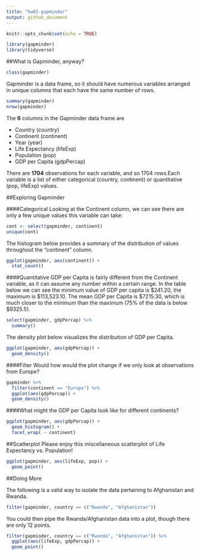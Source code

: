 ```yaml
---
title: "hw02-gapminder"
output: github_document
---
```


```r
knitr::opts_chunk$set(echo = TRUE)
```

```r
library(gapminder)
library(tidyverse)
```

##What is Gapminder, anyway?
```r
class(gapminder)
```
Gapminder is a data frame, so it should have numerous variables arranged in unique columns that each have the same number of rows.
```r
summary(gapminder)
nrow(gapminder)
```

The **6** columns in the Gapminder data frame are

 - Country (country)
 - Continent (continent)
 - Year (year)
 - Life Expectancy (lifeExp)
 - Population (pop)
 - GDP per Capita (gdpPercap)
 
There are **1704** observations for each variable, and so 1704 rows.Each variable is a list of either categorical (country, continent) or quantitative (pop, lifeExp) values.

##Exploring Gapminder

####Categorical
Looking at the Continent column, we can see there are only a few unique values this variable can take:
```r
cont <- select(gapminder, continent)
unique(cont)
```
The histogram below provides a summary of the distribution of values throughout the "continent" column. 
```r
ggplot(gapminder, aes(continent)) +
  stat_count()
```

####Quantitative
GDP per Capita is fairly different from the Continent variable, as it can assume any number within a certain range. In the table below we can see the minimum value of GDP per capita is $241.20, the maximum is $113,523.10. The mean GDP per Capita is $7215.30, which is much closer to the minimum than the maximum (75% of the data is below $9325.5).

```r
select(gapminder, gdpPercap) %>% 
  summary()
```

The density plot below visualizes the distribution of GDP per Capita.
```r
ggplot(gapminder, aes(gdpPercap)) +
  geom_density()
```

####Filter
Would how would the plot change if we only look at observations from Europe?
```r
gapminder %>% 
  filter(continent == "Europe") %>% 
  ggplot(aes(gdpPercap)) +
  geom_density()
```



####What might the GDP per Capita look like for different continents?

```r
ggplot(gapminder, aes(gdpPercap)) +
  geom_histogram() +
  facet_wrap( ~ continent)
```

##Scatterplot
Please enjoy this miscellaneous scatterplot of Life Expectancy vs. Population!
```r
ggplot(gapminder, aes(lifeExp, pop)) +
  geom_point()
```


##Doing More


The following is a valid way to isolate the data pertaining to Afghanistan and Rwanda.
```r
filter(gapminder, country == c("Rwanda", "Afghanistan"))
```
You could then pipe the Rwanda/Afghanistan data into a plot, though there are only 12 points.
```r
filter(gapminder, country == c("Rwanda", "Afghanistan")) %>% 
  ggplot(aes(lifeExp, gdpPercap)) + 
  geom_point()
```



